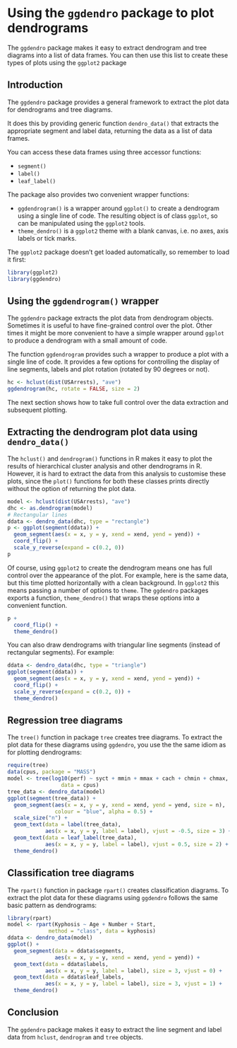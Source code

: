 % \VignetteEngine{knitr::knitr}
% \VignetteIndexEntry{Create Dendrograms and Tree Diagrams using 'ggplot2'}
% \VignettePackage{ggdendro}


# Using the `ggdendro` package to plot dendrograms

The `ggdendro` package makes it easy to extract dendrogram and tree diagrams into a list of data frames.  You can then use this list to create these types of plots using the `ggplot2` package

## Introduction

The `ggdendro` package provides a general framework to extract the plot data for dendrograms and tree diagrams.

It does this by providing generic function `dendro_data()` that extracts the appropriate segment and label data, returning the data as a list of data frames.  

You can access these data frames using three accessor functions:

- `segment()`
- `label()`
- `leaf_label()`

The package also provides two convenient wrapper functions:


- `ggdendrogram()` is a wrapper around `ggplot()` to create a dendrogram using a single line of code.  The resulting object is of class `ggplot`, so can be manipulated using the `ggplot2` tools.
- `theme_dendro()` is a `ggplot2` theme with a blank canvas, i.e. no axes, axis labels or tick marks.

The `ggplot2` package doesn't get loaded automatically, so remember to load it first: 

```r
library(ggplot2)
library(ggdendro)
```

## Using the `ggdendrogram()` wrapper

The `ggdendro` package extracts the plot data from dendrogram objects.  Sometimes it is useful to have fine-grained control over the plot.  Other times it might be more convenient to have a simple wrapper around `ggplot` to produce a dendrogram with a small amount of code.

The function `ggdendrogram` provides such a wrapper to produce a plot with a single line of code.  It provides a few options for controlling the display of line segments, labels and plot rotation (rotated by 90 degrees or not).  

```r
hc <- hclust(dist(USArrests), "ave")
ggdendrogram(hc, rotate = FALSE, size = 2)
```


The next section shows how to take full control over the data extraction and subsequent plotting.

## Extracting the dendrogram plot data using `dendro_data()`

The `hclust()` and `dendrogram()` functions in R makes it easy to plot the results of hierarchical cluster analysis and other dendrograms in R.  However, it is hard to extract the data from this analysis to customise these plots, since the `plot()` functions for both these classes prints directly without the option of returning the plot data.  

```r
model <- hclust(dist(USArrests), "ave")
dhc <- as.dendrogram(model)
# Rectangular lines
ddata <- dendro_data(dhc, type = "rectangle")
p <- ggplot(segment(ddata)) + 
  geom_segment(aes(x = x, y = y, xend = xend, yend = yend)) + 
  coord_flip() + 
  scale_y_reverse(expand = c(0.2, 0))
p
```



Of course, using `ggplot2` to create the dendrogram means one has full control over the appearance of the plot.  For example, here is the same data, but this time plotted horizontally with a clean background.  In `ggplot2` this means
passing a number of options to `theme`.  The `ggdendro` packages exports a function, `theme_dendro()` that wraps these options into a convenient function.

```r
p + 
  coord_flip() + 
  theme_dendro()
```


You can also draw dendrograms with triangular line segments (instead of rectangular segments).  For example:

```r
ddata <- dendro_data(dhc, type = "triangle")
ggplot(segment(ddata)) + 
  geom_segment(aes(x = x, y = y, xend = xend, yend = yend)) + 
  coord_flip() + 
  scale_y_reverse(expand = c(0.2, 0)) +
  theme_dendro()
```



## Regression tree diagrams

The `tree()` function in package `tree` creates tree diagrams.  To extract the plot data for these diagrams using `ggdendro`, you use the the same idiom as for plotting dendrograms: 

```r
require(tree)
data(cpus, package = "MASS")
model <- tree(log10(perf) ~ syct + mmin + mmax + cach + chmin + chmax, 
                 data = cpus)
tree_data <- dendro_data(model)
ggplot(segment(tree_data)) +
  geom_segment(aes(x = x, y = y, xend = xend, yend = yend, size = n), 
               colour = "blue", alpha = 0.5) +
  scale_size("n") +
  geom_text(data = label(tree_data), 
            aes(x = x, y = y, label = label), vjust = -0.5, size = 3) +
  geom_text(data = leaf_label(tree_data), 
            aes(x = x, y = y, label = label), vjust = 0.5, size = 2) +
  theme_dendro()

```



## Classification tree diagrams

The `rpart()` function in package `rpart()` creates classification diagrams.  To extract the plot data for these diagrams using `ggdendro` follows the same basic pattern as dendrograms: 

```r
library(rpart)
model <- rpart(Kyphosis ~ Age + Number + Start, 
             method = "class", data = kyphosis)
ddata <- dendro_data(model)
ggplot() + 
  geom_segment(data = ddata$segments, 
               aes(x = x, y = y, xend = xend, yend = yend)) + 
  geom_text(data = ddata$labels, 
            aes(x = x, y = y, label = label), size = 3, vjust = 0) +
  geom_text(data = ddata$leaf_labels, 
            aes(x = x, y = y, label = label), size = 3, vjust = 1) +
  theme_dendro()
```




## Conclusion

The `ggdendro` package makes it easy to extract the line segment and label data from `hclust`, `dendrogram` and `tree` objects.




